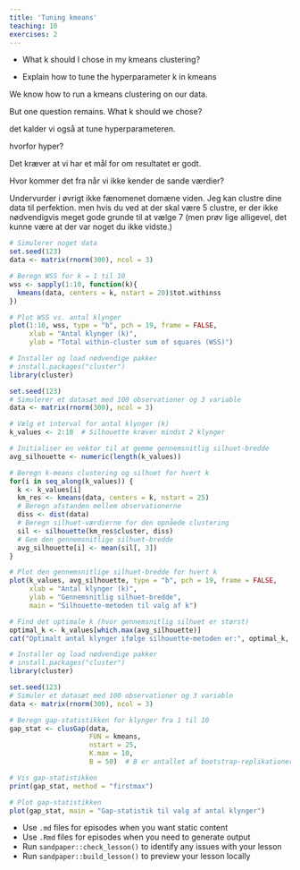 ```yaml
---
title: 'Tuning kmeans'
teaching: 10
exercises: 2
---
```


:::::::::::::::::::::::::::::::::::::: questions 

- What k should I chose in my kmeans clustering?

::::::::::::::::::::::::::::::::::::::::::::::::

::::::::::::::::::::::::::::::::::::: objectives

- Explain how to tune the hyperparameter k in kmeans


::::::::::::::::::::::::::::::::::::::::::::::::


We know how to run a kmeans clustering on our data.

But one question remains. What k should we chose? 

det kalder vi også at tune hyperparameteren. 

hvorfor hyper? 

Det kræver at vi har et mål for om resultatet er godt.

Hvor kommer det fra når vi ikke kender de sande værdier?

Undervurder i øvrigt ikke fænomenet domæne viden. Jeg kan
clustre dine data til perfektion. men hvis du ved at der skal
være 5 clustre, er der ikke nødvendigvis meget gode grunde til
at vælge 7 (men prøv lige alligevel, det kunne være at der
var noget du ikke vidste.)

```r
# Simulerer noget data
set.seed(123)
data <- matrix(rnorm(300), ncol = 3)

# Beregn WSS for k = 1 til 10
wss <- sapply(1:10, function(k){
  kmeans(data, centers = k, nstart = 20)$tot.withinss
})

# Plot WSS vs. antal klynger
plot(1:10, wss, type = "b", pch = 19, frame = FALSE,
     xlab = "Antal klynger (k)",
     ylab = "Total within-cluster sum of squares (WSS)")

```


```r
# Installer og load nødvendige pakker
# install.packages("cluster")
library(cluster)

set.seed(123)
# Simulerer et datasæt med 100 observationer og 3 variable
data <- matrix(rnorm(300), ncol = 3)

# Vælg et interval for antal klynger (k)
k_values <- 2:10  # Silhouette kræver mindst 2 klynger

# Initialiser en vektor til at gemme gennemsnitlig silhuet-bredde
avg_silhouette <- numeric(length(k_values))

# Beregn k-means clustering og silhuet for hvert k
for(i in seq_along(k_values)) {
  k <- k_values[i]
  km_res <- kmeans(data, centers = k, nstart = 25)
  # Beregn afstanden mellem observationerne
  diss <- dist(data)
  # Beregn silhuet-værdierne for den opnåede clustering
  sil <- silhouette(km_res$cluster, diss)
  # Gem den gennemsnitlige silhuet-bredde
  avg_silhouette[i] <- mean(sil[, 3])
}

# Plot den gennemsnitlige silhuet-bredde for hvert k
plot(k_values, avg_silhouette, type = "b", pch = 19, frame = FALSE,
     xlab = "Antal klynger (k)",
     ylab = "Gennemsnitlig silhuet-bredde",
     main = "Silhouette-metoden til valg af k")

# Find det optimale k (hvor gennemsnitlig silhuet er størst)
optimal_k <- k_values[which.max(avg_silhouette)]
cat("Optimalt antal klynger ifølge silhouette-metoden er:", optimal_k, "\n")

```
```r
# Installer og load nødvendige pakker
# install.packages("cluster")
library(cluster)

set.seed(123)
# Simuler et datasæt med 100 observationer og 3 variable
data <- matrix(rnorm(300), ncol = 3)

# Beregn gap-statistikken for klynger fra 1 til 10
gap_stat <- clusGap(data,
                    FUN = kmeans,
                    nstart = 25,
                    K.max = 10,
                    B = 50)  # B er antallet af bootstrap-replikationer

# Vis gap-statistikken
print(gap_stat, method = "firstmax")

# Plot gap-statistikken
plot(gap_stat, main = "Gap-statistik til valg af antal klynger")

```


::::::::::::::::::::::::::::::::::::: keypoints 

- Use `.md` files for episodes when you want static content
- Use `.Rmd` files for episodes when you need to generate output
- Run `sandpaper::check_lesson()` to identify any issues with your lesson
- Run `sandpaper::build_lesson()` to preview your lesson locally

::::::::::::::::::::::::::::::::::::::::::::::::

